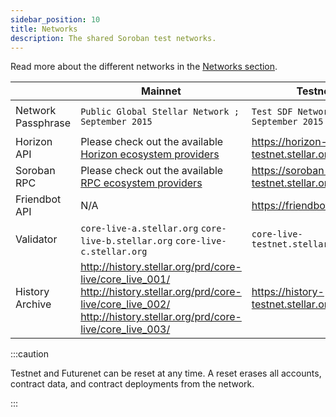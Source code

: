 ```yaml
---
sidebar_position: 10
title: Networks
description: The shared Soroban test networks.
---
```


Read more about the different networks in the [Networks section](../learn/fundamentals/networks.mdx).

|  | Mainnet | Testnet | Futurenet |
| :-- | --- | --- | --- |
| Network Passphrase | `Public Global Stellar Network ; September 2015` | `Test SDF Network ; September 2015` | `Test SDF Future Network ; October 2022` |
| Horizon API | Please check out the available [Horizon ecosystem providers] | https://horizon-testnet.stellar.org | https://horizon-futurenet.stellar.org |
| Soroban RPC | Please check out the available [RPC ecosystem providers] | https://soroban-testnet.stellar.org | https://rpc-futurenet.stellar.org |
| Friendbot API | N/A | https://friendbot.stellar.org | https://friendbot-futurenet.stellar.org |
| Validator | `core-live-a.stellar.org` `core-live-b.stellar.org` `core-live-c.stellar.org` | `core-live-testnet.stellar.org` | `core-live-futurenet.stellar.org` |
| History Archive | http://history.stellar.org/prd/core-live/core_live_001/ http://history.stellar.org/prd/core-live/core_live_002/ http://history.stellar.org/prd/core-live/core_live_003/ | https://history-testnet.stellar.org | https://history-futurenet.stellar.org |

:::caution

Testnet and Futurenet can be reset at any time. A reset erases all accounts, contract data, and contract deployments from the network.

:::

[horizon ecosystem providers]: /network/horizon/horizon-providers
[rpc ecosystem providers]: /network/soroban-rpc/rpc-providers
